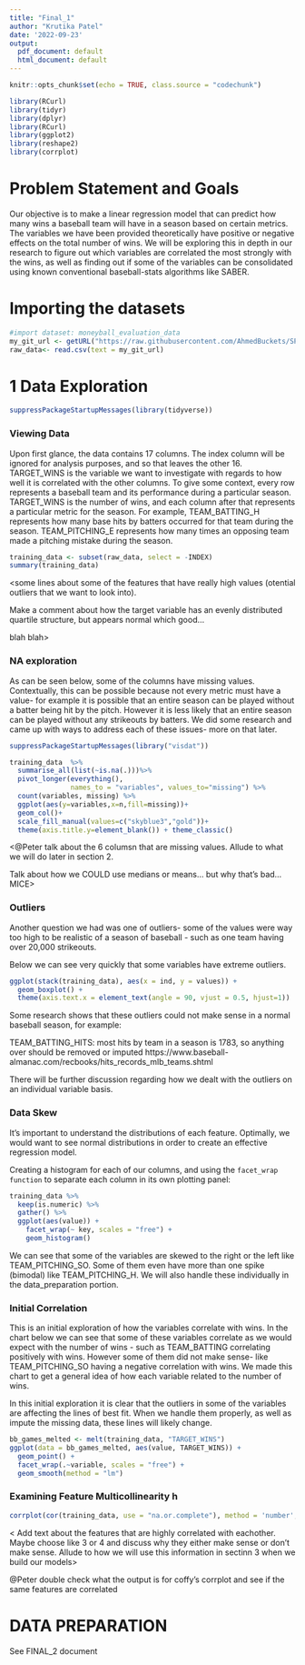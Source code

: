 ```yaml
---
title: "Final_1"
author: "Krutika Patel"
date: '2022-09-23'
output:
  pdf_document: default
  html_document: default
---
```

```r
knitr::opts_chunk$set(echo = TRUE, class.source = "codechunk")

library(RCurl)
library(tidyr)
library(dplyr) 
library(RCurl)
library(ggplot2)
library(reshape2)
library(corrplot)
```


# Problem Statement and Goals

Our objective is to make a linear regression model that can predict how many wins a baseball team will have in a season based on certain metrics. The variables we have been provided theoretically have positive or negative effects on the total number of wins. We will be exploring this in depth in our research to figure out which variables are correlated the most strongly with the wins, as well as finding out if some of the variables can be consolidated using known conventional baseball-stats algorithms like SABER.

# Importing the datasets
```r
#import dataset: moneyball_evaluation_data
my_git_url <- getURL("https://raw.githubusercontent.com/AhmedBuckets/SPS621/main/moneyball-training-data.csv")
raw_data<- read.csv(text = my_git_url)
```

# 1 Data Exploration

```r
suppressPackageStartupMessages(library(tidyverse))
```


### Viewing Data

Upon first glance, the data contains 17 columns. The index column will be ignored for analysis purposes, and so that leaves the other 16. TARGET_WINS is the variable we want to investigate with regards to how well it is correlated with the other columns. To give some context, every row represents a baseball team and its performance during a particular season. TARGET_WINS is the number of wins, and each column after that represents a particular metric for the season. For example, TEAM_BATTING_H represents how many base hits by batters occurred for that team during the season. TEAM_PITCHING_E represents how many times an opposing team made a pitching mistake during the season.

```r
training_data <- subset(raw_data, select = -INDEX)
summary(training_data)
```


<some lines about some of the features that have really high values (otential outliers that we want to look into).

Make a comment about how the target variable has an evenly distributed quartile structure, but appears normal which good...

blah blah>

### NA exploration

As can be seen below, some of the columns have missing values. Contextually, this can be possible because not every metric must have a value- for example it is possible that an entire season can be played without a batter being hit by the pitch. However it is less likely that an entire season can be played without any strikeouts by batters. We did some research and came up with ways to address each of these issues- more on that later. 


```r
suppressPackageStartupMessages(library("visdat"))
```

```r
training_data  %>%
  summarise_all(list(~is.na(.)))%>%
  pivot_longer(everything(),
               names_to = "variables", values_to="missing") %>%
  count(variables, missing) %>%
  ggplot(aes(y=variables,x=n,fill=missing))+
  geom_col()+
  scale_fill_manual(values=c("skyblue3","gold"))+
  theme(axis.title.y=element_blank()) + theme_classic()

```

<@Peter talk about the 6 columsn that are missing values. Allude to what we will do later in section 2.

Talk about how we COULD use medians or means... but why that's bad... MICE>

### Outliers

Another question we had was one of outliers- some of the values were way too high to be realistic of a season of baseball - such as one team having over 20,000 strikeouts. 

Below we can see very quickly that some variables have extreme outliers. 

```r
ggplot(stack(training_data), aes(x = ind, y = values)) +
  geom_boxplot() + 
  theme(axis.text.x = element_text(angle = 90, vjust = 0.5, hjust=1))
```
Some research shows that these outliers could not make sense in a normal baseball season, for example:  

TEAM_BATTING_HITS: most hits by team in a season is 1783, so anything over should be removed or imputed
https://www.baseball-almanac.com/recbooks/hits_records_mlb_teams.shtml

There will be further discussion regarding how we dealt with the outliers on an individual variable basis.

### Data Skew

It's important to understand the distributions of each feature. Optimally, we would want to see normal distributions in order to create an effective regression model.

Creating a histogram for each of our columns, and using the `facet_wrap function` to separate each column in its own plotting panel:


```r
training_data %>%
  keep(is.numeric) %>% 
  gather() %>% 
  ggplot(aes(value)) +
    facet_wrap(~ key, scales = "free") +
    geom_histogram()
```
We can see that some of the variables are skewed to the right or the left like TEAM_PITCHING_SO. Some of them even have more than one spike (bimodal) like TEAM_PITCHING_H. We will also handle these individually in the data_preparation portion. 

### Initial Correlation 

This is an initial exploration of how the variables correlate with wins. In the chart below we can see that some of these variables correlate as we would expect with the number of wins - such as TEAM_BATTING correlating positively with wins. However some of them did not make sense- like TEAM_PITCHING_SO having a negative correlation with wins. We made this chart to get a general idea of how each variable related to the number of wins.  

In this initial exploration it is clear that the outliers in some of the variables are affecting the lines of best fit. When we handle them properly, as well as impute the missing data, these lines will likely change. 

```r
bb_games_melted <- melt(training_data, "TARGET_WINS")
ggplot(data = bb_games_melted, aes(value, TARGET_WINS)) +
  geom_point() +
  facet_wrap(.~variable, scales = "free") +
  geom_smooth(method = "lm")

```

### Examining Feature Multicollinearity h

```r
corrplot(cor(training_data, use = "na.or.complete"), method = 'number', type = 'lower', diag = FALSE, number.cex = 0.5, tl.cex = 0.5)
```

< Add text about the features that are highly correlated with eachother. Maybe choose like 3 or 4 and discuss why they either make sense or don't make sense. Allude to how we will use this information in sectinn 3 when we build our models>

@Peter double check what the output is for coffy's corrplot and see if the same features are correlated

# DATA PREPARATION

See FINAL_2 document















